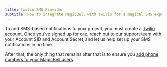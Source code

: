 ```yaml
---
title: Twilio SMS Provider
subtitle: How to integrate MagicBell with Twilio for a magical SMS experience
---
```


To add SMS-based notifications to your project, you must create a [Twilio](https//www.twilio.com) account. Once you’ve signed up for one, reach out to our support team with your Account SID and Account Secret, and let us help set up your SMS notifications in no time.

After that, the only thing that remains after that is to ensure you [add phone numbers to your MagicBell users](/docs/rest-api/reference#update-user).
